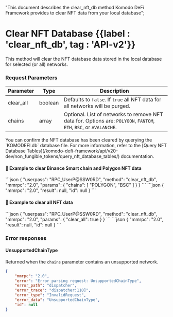   "This document describes the clear_nft_db method Komodo DeFi Framework  provides to clear NFT data from your local database";

# Clear NFT Database {{label : 'clear_nft_db', tag : 'API-v2'}}

This method will clear the NFT database data stored in the local database for selected (or all) networks.

### Request Parameters

| Parameter  | Type    | Description                                                                                                        |
| ---------- | ------- | ------------------------------------------------------------------------------------------------------------------ |
| clear\_all | boolean | Defaults to `false`. If `true` all NFT data for all networks will be purged.                                       |
| chains     | array   | Optional. List of networks to remove NFT data for. Options are: `POLYGON`, `FANTOM`, `ETH`, `BSC`, or `AVALANCHE`. |

<Note>
  You can confirm the NFT database has been cleared by querying the `KOMODEFI.db` database file.
  For more information, refer to the [Query NFT Database Tables](/komodo-defi-framework/api/v20-dev/non_fungible_tokens/query_nft_database_tables/) documentation.
</Note>

#### 📌 Example to clear Binance Smart chain and Polygon NFT data

<CodeGroup title="Clear NFT Database" tag="POST" label="clear_nft_db" mm2MethodDecorate="true">
  ```json
  {
    "userpass": "RPC_UserP@SSW0RD",
    "method": "clear_nft_db",
    "mmrpc": "2.0",
    "params": {
      "chains": [
        "POLYGON",
        "BSC"
      ]
    }
  }
  ```
</CodeGroup>

<CollapsibleSection expandedText="Hide Response" collapsedText="Show Response">
  ```json
      {
          "mmrpc": "2.0",
          "result": null,
          "id": null
      }
  ```
</CollapsibleSection>

#### 📌 Example to clear all NFT data

<CodeGroup title="Clear NFT Database" tag="POST" label="clear_nft_db" mm2MethodDecorate="true">
  ```json
  {
    "userpass": "RPC_UserP@SSW0RD",
    "method": "clear_nft_db",
    "mmrpc": "2.0",
    "params": {
      "clear_all": true
    }
  }
  ```
</CodeGroup>

<CollapsibleSection expandedText="Hide Response" collapsedText="Show Response">
  ```json
      {
          "mmrpc": "2.0",
          "result": null,
          "id": null
      }
  ```
</CollapsibleSection>

### Error responses

#### UnsupportedChainType

Returned when the `chains` parameter contains an unsupported network.

```json
{
    "mmrpc": "2.0",
    "error": "Error parsing request: UnsupportedChainType",
    "error_path": "dispatcher",
    "error_trace": "dispatcher:110]",
    "error_type": "InvalidRequest",
    "error_data": "UnsupportedChainType",
    "id": null
}
```
